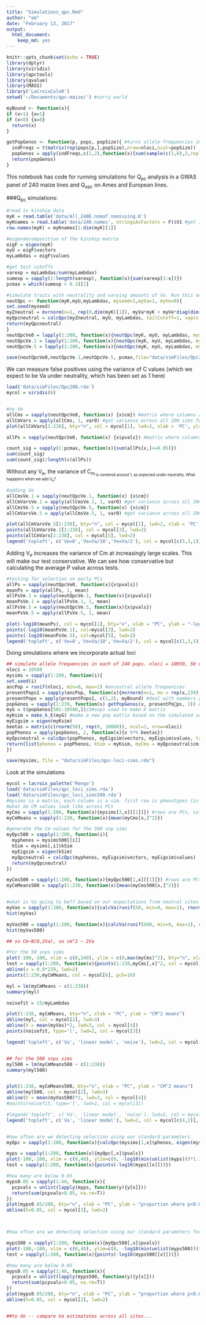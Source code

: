 ```yaml
---
title: "Simulations_qpc.Rmd"
author: "em"
date: "February 13, 2017"
output:
  html_document:
    keep_md: yes
---
```


```r
knitr::opts_chunk$set(echo = TRUE)
library(dplyr)
library(viridis)
library(qpctools)
library(qvalue)
library(MASS)
library('LaCroixColoR')
setwd('~/Documents/qpc-maize/') #sorry world

myBound <- function(x){
if (x>1) {x=1}
if (x<0) {x=0}
  return(x)
}

getPopGenos <- function(p, pops, popSize){ #turns allele frequencies into individual genotypes, p is row, pops is the matrix of frequencies, popSize is the # of individuals per pop
  indFreqs = t(matrix(rep(pops[p,],popSize),nrow=nloci,ncol=popSize))
  popGenos = apply(indFreqs,c(1,2),function(x){sum(sample(c(1,0),2,replace=TRUE, prob = c(x,1-x)))})
  return(popGenos)
}
```

This notebook has code for running simulations for Q<sub>pc</sub> analysis in a GWAS panel of 240 maize lines and Q<sub>xpc</sub> on Ames and European lines.


###Q<sub>pc</sub> simulations:

```r
#read in kinship data
myK = read.table('data/All_240E.nomaf.nomissing.K')
myKnames = read.table('data/240.names', stringsAsFactors = F)$V1 #get individual names
row.names(myK) = myKnames[1:dim(myK)[1]]

#eigendecomposition of the kinship matrix
eigF = eigen(myK)
myU = eigF$vectors
myLambdas = eigF$values

#get test cutoffs
varexp = myLambdas/sum(myLambdas)
sumexp = sapply(1:length(varexp), function(x){sum(varexp[1:x])})
pcmax = which(sumexp > 0.3)[1]
```

```r


#simulate traits with neutrality and varying amounts of Va. Run this once and save output to save time.
neutQpc <- function(myK,myU,myLambdas, myseed=1,myVa=1, myVe=0){
set.seed(myseed)
myZneutral = mvrnorm(n=1, rep(0,dim(myK)[1]), myVa*myK + myVe*diag(dim(myK)[1])) #neutral traits
myQpcneutral = calcQpc(myZneutral, myU, myLambdas, tailCutoff=1, vapcs = 119)
return(myQpcneutral)
}
neutQpcVe0 = lapply(1:200, function(x){neutQpc(myK, myU, myLambdas, myseed=x, myVa=1, myVe=0)})#no Ve
neutQpcVe.1 = lapply(1:200, function(x){neutQpc(myK, myU, myLambdas, myseed=x,myVa=1, myVe=.1)}) #Ve = Va/10
neutQpcVe.5 = lapply(1:200, function(x){neutQpc(myK, myU, myLambdas, myseed=x,myVa=1, myVe=.5)}) #Ve = Va/2

save(neutQpcVe0,neutQpcVe.1,neutQpcVe.5, pcmax,file="data/simFiles/Qpc200.rda")
```

We can measure false positives using the variance of C values (which we expect to be Va under neutrality, which has been set as 1 here)
```r
load('data/simFiles/Qpc200.rda')
mycol = viridis(6)


#no Ve
allCms = sapply(neutQpcVe0, function(x) {x$cm}) #matrix where columns are the Cm values for a given simulation (from PC1 to PC 239)
allCmVars = apply(allCms, 1, var0) #get variance across all 200 sims for each pc
plot(allCmVars[1:238], bty="n", col = mycol[1], lwd=2, xlab = 'PC', ylab = "var(Cm) with no Ve", xlim = c(0,240))

allPs = sapply(neutQpcVe0, function(x) {x$pvals}) #matrix where columns are the Cm values for a given simulation (from PC1 to PC 239)

count_sig = sapply(1:pcmax, function(x){sum(allPs[x,]<=0.05)})
sum(count_sig)
sum(count_sig)/length(c(allPs))
```

Without any V<sub>e</sub>, the variance of C<sub>m<sub> is centered around 1, as expected under neutrality. What happpens when we add V<sub>e</sub>?

```r
#adding Ve
allCmsVe.1 = sapply(neutQpcVe.1, function(x) {x$cm})
allCmVarsVe.1 = apply(allCmsVe.1, 1, var0) #get variance across all 200 sims for each pc
allCmsVe.5 = sapply(neutQpcVe.5, function(x) {x$cm})
allCmVarsVe.5 = apply(allCmsVe.5, 1, var0) #get variance across all 200 sims for each pc

plot(allCmVarsVe.5[1:238], bty="n", col = mycol[1], lwd=2, xlab = 'PC', ylab = "var(Cm)", xlim = c(0, 238), ylim=c(0,3.5))
points(allCmVarsVe.1[1:238], col = mycol[3], lwd=2)
points(allCmVars[1:238], col = mycol[5], lwd=2)
legend('topleft', c('Ve=0','Ve=Va/10','Ve=Va/2'), col = mycol[c(5,3,1)], pch=1, bty="n", pt.lwd=2)

```

Adding V<sub>e</sub> increases the variance of Cm at increasingly large scales. This will make our test conservative. We can see how conservative but calculating the average P value across tests. 

```r
#testing for selection on early PCs
allPs = sapply(neutQpcVe0, function(x){x$pvals})
meanPs = apply(allPs, 1, mean)
allPsVe.1 = sapply(neutQpcVe.1, function(x){x$pvals})
meanPsVe.1 = apply(allPsVe.1, 1, mean)
allPsVe.5 = sapply(neutQpcVe.5, function(x){x$pvals})
meanPsVe.5 = apply(allPsVe.5, 1, mean)

plot(-log10(meanPs), col = mycol[1], bty="n", xlab = "PC", ylab = "-log10(p)", ylim=c(0.1,0.5), lwd=2)
points(-log10(meanPsVe.1), col=mycol[3], lwd=2)
points(-log10(meanPsVe.5), col=mycol[5], lwd=2)
legend('topleft', c('Ve=0','Ve=Va/10','Ve=Va/2'), col = mycol[c(1,3,5)], pch=1, bty="n", pt.lwd=2)
```

Doing simulations where we incorporate actual loci

```r


## simulate allele frequencies in each of 240 pops. nloci = 10050, 50 of these are used to make the trait, the rest to estimate K
nloci = 10500
mysims = sapply(1:200, function(i){
set.seed(i)
ancPop = runif(nloci, min=0, max=1) #ancestral allele frequenices
presentPops1 = sapply(ancPop, function(x){mvrnorm(n=1, mu = rep(x,239), x*(1-x)*myK)})
presentPops = apply(presentPops1, c(1,2), myBound) #deal with numbers greater or less than 0 (the outer bounds are sticky)
popGenos = sapply(1:239, function(x) getPopGenos(x, presentPops, 1)) # matrix where each row is a SNP and each column is an individual
myG = t(popGenos[501:10500,])/2#snps used to make K matrix
myKsim = make_k_E(myG) #make a new pop matrix based on the simulated snps
myEigsim = eigen(myKsim)
beetas = matrix(c(rnorm(50), rep(0, 10000)), ncol=1, nrow=nloci) 
popPhenos = apply(popGenos, 2, function(x){x %*% beetas})
myQpcneutral = calcQpc(popPhenos, myEigsim$vectors, myEigsim$values, tailCutoff=1, vapcs= 119)
return(list(phenos = popPhenos, kSim = myKsim, myCms = myQpcneutral$cm))
})

save(mysims, file = "data/simFiles/qpc-loci-sims.rda")


```


Look at the simulations



```r
mycol = lacroix_palette('Mango')
load('data/simFiles/qpc_loci_sims.rda')
load('data/simFiles/qpc_loci_sims500.rda')
#mysims is a matrix, each column is a sim. first row is phenotypes (in 1 item list), second row is a one item list with the kinship matrix in it, third row is a list of the cm values. 
#what do CM values look like across PCs
myCms = sapply(1:200, function(x){mysims[3,x][[1]]}) #rows are PCs, cols are simulations
myCmMeans = sapply(1:238, function(x){mean(myCms[x,]^2)})

#generate the Cm values for the 500 snp sims
myQpc500 = sapply(1:200, function(i){
  myphenos = mysims500[[i]]
  kSim = mysims[,i]$kSim
  myEigsim = eigen(kSim)
  myQpcneutral = calcQpc(myphenos, myEigsim$vectors, myEigsim$values)
  return(myQpcneutral)
})

myCms500 = sapply(1:200, function(x){myQpc500[1,x][[1]]}) #rows are PCs, cols are simulations
myCmMeans500 = sapply(1:238, function(x){mean(myCms500[x,]^2)})


#what is Va going to be?? based on our expectations from neutral sites
myVas = sapply(1:200, function(x){calcVa(runif(50, min=0, max=1), rnorm(50))})
hist(myVas)

myVas500 = sapply(1:200, function(x){calcVa(runif(500, min=0, max=1), rnorm(500))})
hist(myVas500)

## so Cm~N(0,2Va), so cm^2 ~ 2Va

#for the 50 snps sims
plot(-100,-100, xlim = c(0,240), ylim = c(0,max(myCms)^2), bty="n", xlab = "PC", ylab = "Cm^2")
test = sapply(1:200, function(x){points(1:238,myCms[,x]^2, col = mycol[3])})
abline(v = 0.9*239, lwd=2)
points(1:238,myCmMeans, col = mycol[6], pch=16)

myl = lm(myCmMeans ~ c(1:238))
summary(myl)

noisefit = 15/myLambdas

plot(1:238, myCmMeans, bty="n", xlab = "PC", ylab = "CM^2 means")
abline(myl, col = mycol[2], lwd=3)
abline(h = mean(myVas)*2, lwd=3, col = mycol[4])
points(noisefit, type='l', lwd=2, col = mycol[3])

legend('topleft', c('Va', 'linear model', 'noise'), lwd=2, col = mycol[c(4,2,3)], bty="n")


## for the 500 snps sims
myl500 = lm(myCmMeans500 ~ c(1:238))
summary(myl500)


plot(1:238, myCmMeans500, bty="n", xlab = "PC", ylab = "CM^2 means")
abline(myl500, col = mycol[2], lwd=3)
abline(h = mean(myVas500)*2, lwd=3, col = mycol[4])
#points(noisefit, type='l', lwd=2, col = mycol[3])

#legend('topleft', c('Va', 'linear model', 'noise'), lwd=2, col = mycol[c(4,2,3)], bty="n")
legend('topleft', c('Va', 'linear model'), lwd=2, col = mycol[c(4,2)], bty="n")


#how often are we detecting selection using our standard parameters
myQpc = sapply(1:200, function(x){calcQpc(mysims[1,x]$phenos, eigen(mysims[2,x]$kSim)$vectors, eigen(mysims[2,x]$kSim)$values)})

myps = sapply(1:200, function(x){myQpc[,x]$pvals})
plot(-100,-100, xlim = c(0,40), ylim=c(0, -log10(min(unlist(myps)))*1.1), bty="n", xlab = "PC", ylab = "-log10 p")
test = sapply(1:200, function(x){points(-log10(myps[[x]]))})

#how many are below 0.05
myps0.05 = sapply(1:40, function(x){
  pcpvals = unlist(lapply(myps, function(y){y[x]}))
  return(sum(pcpvals<0.05, na.rm=T))
})
plot(myps0.05/200, bty="n", xlab = "PC", ylab = "proportion where p<0.05", ylim = c(0,0.25))
abline(h=0.05, col = mycol[3], lwd=2)



#how often are we detecting selection using our standard parameters for 500 snps

myps500 = sapply(1:200, function(x){myQpc500[,x]$pvals})
plot(-100,-100, xlim = c(0,40), ylim=c(0, -log10(min(unlist(myps500)))*1.1), bty="n", xlab = "PC", ylab = "-log10 p")
test = sapply(1:200, function(x){points(-log10(myps500[[x]]))})

#how many are below 0.05
myps0.05 = sapply(1:40, function(x){
  pcpvals = unlist(lapply(myps500, function(y){y[x]}))
  return(sum(pcpvals<0.05, na.rm=T))
})
plot(myps0.05/200, bty="n", xlab = "PC", ylab = "proportion where p<0.05", ylim = c(0,0.25))
abline(h=0.05, col = mycol[3], lwd=2)


##to do -- compare Va estimatates across all sites...

```
































